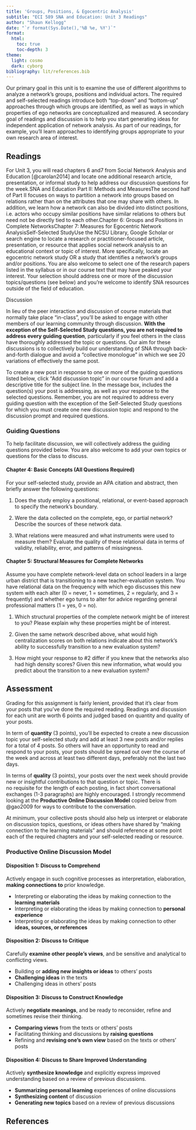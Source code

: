 ```yaml
---
title: 'Groups, Positions, & Egocentric Analysis'
subtitle: "ECI 589 SNA and Education: Unit 3 Readings"
author: "Shaun Kellogg"
date: "`r format(Sys.Date(),'%B %e, %Y')`"
format:
  html:
    toc: true
    toc-depth: 3
theme: 
  light: cosmo
  dark: cyborg
bibliography: lit/references.bib
---
```


Our primary goal in this unit is to examine the use of different algorithms to analyze a network's groups, positions and individual actors. The required and self-selected readings introduce both "top-down" and "bottom-up" approaches through which groups are identified, as well as ways in which properties of ego networks are conceptualized and measured. A secondary goal of readings and discussion is to help you start generating ideas for independent application of network analysis. As part of our readings, for example, you'll learn approaches to identifying groups appropriate to your own research area of interest.

## Readings

For Unit 3, you will read chapters 6 and7 from Social Network Analysis and Education \[\@carolan2014\] and locate one additional research article, presentation, or informal study to help address our discussion questions for the week.SNA and Education Part II: Methods and MeasuresThe second half of Part II focuses on ways to partition a network into groups based on relations rather than on the attributes that one may share with others. In addition, we learn how a network can also be divided into distinct positions, i.e. actors who occupy similar positions have similar relations to others but need not be directly tied to each other.Chapter 6: Groups and Positions in Complete NetworksChapter 7: Measures for Egocentric Network AnalysisSelf-Selected StudyUse the NCSU Library, Google Scholar or search engine to locate a research or practitioner-focused article, presentation, or resource that applies social network analysis to an educational context or topic of interest. More specifically, locate an egocentric network study OR a study that identifies a network's groups and/or positions. You are also welcome to select one of the research papers listed in the syllabus or in our course text that may have peaked your interest. Your selection should address one or more of the discussion topics/questions (see below) and you're welcome to identify SNA resources outside of the field of education.

Discussion

In lieu of the peer interaction and discussion of course materials that normally take place "in-class", you'll be asked to engage with other members of our learning community through discussion. **With the exception of the Self-Selected Study questions, you are not required to address every guiding question**, particularly if you feel others in the class have thoroughly addressed the topic or questions. Our aim for these discussions is to collectively build our understanding of SNA through back-and-forth dialogue and avoid a "collective monologue" in which we see 20 variations of effectively the same post.

To create a new post in response to one or more of the guiding questions listed below, click "Add discussion topic" in our course forum and add a descriptive title for the subject line. In the message box, includes the question(s) your post is addressing, as well as your response to the selected questions. Remember, you are not required to address every guiding question with the exception of the Self-Selected Study questions for which you must create one new discussion topic and respond to the discussion prompt and required questions.

### Guiding Questions

To help facilitate discussion, we will collectively address the guiding questions provided below. You are also welcome to add your own topics or questions for the class to discuss.

#### Chapter 4: Basic Concepts (All Questions Required)

For your self-selected study, provide an APA citation and abstract, then briefly answer the following questions:

1.  Does the study employ a positional, relational, or event-based approach to specify the network's boundary.

2.  Were the data collected on the complete, ego, or partial network? Describe the sources of these network data.

3.  What relations were measured and what instruments were used to measure them? Evaluate the quality of these relational data in terms of validity, reliability, error, and patterns of missingness.

#### Chapter 5: Structural Measures for Complete Networks

Assume you have complete network-level data on school leaders in a large urban district that is transitioning to a new teacher-evaluation system. You have relational data on the frequency with which ego discusses this new system with each alter (0 = never, 1 = sometimes, 2 = regularly, and 3 = frequently) and whether ego turns to alter for advice regarding general professional matters (1 = yes, 0 = no).

1.  Which structural properties of the complete network might be of interest to you? Please explain why these properties might be of interest.

2.  Given the same network described above, what would high centralization scores on both relations indicate about this network's ability to successfully transition to a new evaluation system?

3.  How might your response to #2 differ if you knew that the networks also had high density scores? Given this new information, what would you predict about the transition to a new evaluation system?

## Assessment

Grading for this assignment is fairly lenient, provided that it's clear from your posts that you've done the required reading. Readings and discussion for each unit are worth 6 points and judged based on quantity and quality of your posts.

In term of **quantity** (3 points), you'll be expected to create a new discussion topic your self-selected study and add at least 3 new posts and/or replies for a total of 4 posts. So others will have an opportunity to read and respond to your posts, your posts should be spread out over the course of the week and across at least two different days, preferably not the last two days.

In terms of **quality** (3 points), your posts over the next week should provide new or insightful contributions to that question or topic. There is no requisite for the length of each posting, in fact short conversational exchanges (1-3 paragraphs) are highly encouraged. I strongly recommend looking at the **Productive Online Discussion Model** copied below from @gao2009 for ways to contribute to the conversation. 

At minimum, your collective posts should also help us interpret or elaborate on discussion topics, questions, or ideas others have shared by "making connection to the learning materials" and should reference at some point each of the required chapters and your self-selected reading or resource.

### Productive Online Discussion Model

#### Disposition 1: Discuss to Comprehend

Actively engage in such cognitive processes as interpretation, elaboration, **making connections to** prior knowledge.

-   Interpreting or elaborating the ideas by making connection to the **learning materials**
-   Interpreting or elaborating the ideas by making connection to **personal experience**
-   Interpreting or elaborating the ideas by making connection to other **ideas, sources, or references**

#### Disposition 2: Discuss to Critique

Carefully **examine other people's views**, and be sensitive and analytical to conflicting views.

-   Building or **adding new insights or ideas** to others' posts
-   **Challenging ideas** in the texts
-   Challenging ideas in others' posts

#### Disposition 3: Discuss to Construct Knowledge

Actively **negotiate meanings**, and be ready to reconsider, refine and sometimes revise their thinking.

-   **Comparing views** from the texts or others' posts
-   Facilitating thinking and discussions by **raising questions**
-   Refining and **revising one's own view** based on the texts or others' posts

#### Disposition 4: Discuss to Share Improved Understanding

Actively **synthesize knowledge** and explicitly express improved understanding based on a review of previous discussions.

-   **Summarizing personal learning** experiences of online discussions
-   **Synthesizing content** of discussion
-   **Generating new topics** based on a review of previous discussions

## References
